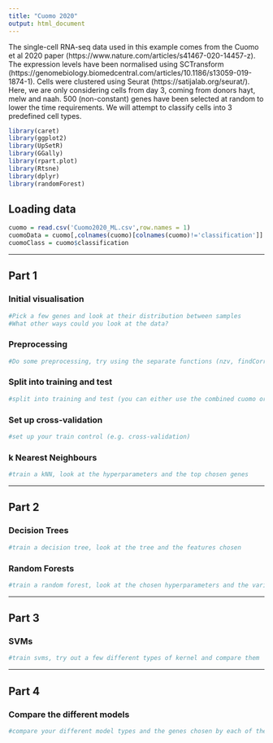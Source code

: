 ```yaml
---
title: "Cuomo 2020"
output: html_document
---
```


The single-cell RNA-seq data used in this example comes from the Cuomo et al 2020 paper (https://www.nature.com/articles/s41467-020-14457-z). The expression levels have been normalised using SCTransform (https://genomebiology.biomedcentral.com/articles/10.1186/s13059-019-1874-1). Cells were clustered using Seurat (https://satijalab.org/seurat/). Here, we are only considering cells from day 3, coming from donors hayt, melw and naah. 500 (non-constant) genes have been selected at random to lower the time requirements. We will attempt to classify cells into 3 predefined cell types.


```r
library(caret)
library(ggplot2)
library(UpSetR)
library(GGally)
library(rpart.plot)
library(Rtsne)
library(dplyr)
library(randomForest)
```

## Loading data

```r
cuomo = read.csv('Cuomo2020_ML.csv',row.names = 1)
cuomoData = cuomo[,colnames(cuomo)[colnames(cuomo)!='classification']]
cuomoClass = cuomo$classification
```

----------------------------------------------------------------------------------

## Part 1

### Initial visualisation

```r
#Pick a few genes and look at their distribution between samples
#What other ways could you look at the data?
```

### Preprocessing

```r
#Do some preprocessing, try using the separate functions (nzv, findCorrelations etc.) to understand your data better

```

### Split into training and test

```r
#split into training and test (you can either use the combined cuomo or the separate cuomoData and cuomoClass)
```

### Set up cross-validation


```r
#set up your train control (e.g. cross-validation)
```

### k Nearest Neighbours

```r
#train a kNN, look at the hyperparameters and the top chosen genes
```

----------------------------------------------------------------------------------

## Part 2

### Decision Trees

```r
#train a decision tree, look at the tree and the features chosen
```

### Random Forests

```r
#train a random forest, look at the chosen hyperparameters and the variable importance
```

----------------------------------------------------------------------------------

## Part 3

### SVMs

```r
#train svms, try out a few different types of kernel and compare them
```

----------------------------------------------------------------------------------

## Part 4

### Compare the different models

```r
#compare your different model types and the genes chosen by each of them. Which is the best?
```
